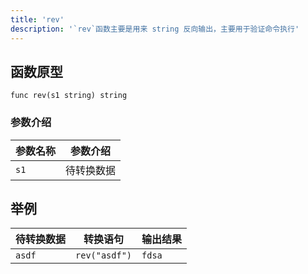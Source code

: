 ```yaml
---
title: 'rev'
description: '`rev`函数主要是用来 string 反向输出，主要用于验证命令执行'
---
```


## 函数原型

`func rev(s1 string) string`

### 参数介绍

| 参数名称 | 参数介绍  |
|------|-------|
| `s1` | 待转换数据 |

## 举例

| 待转换数据  | 转换语句          | 输出结果   |
|--------|---------------|--------|
| `asdf` | `rev("asdf")` | `fdsa` |

